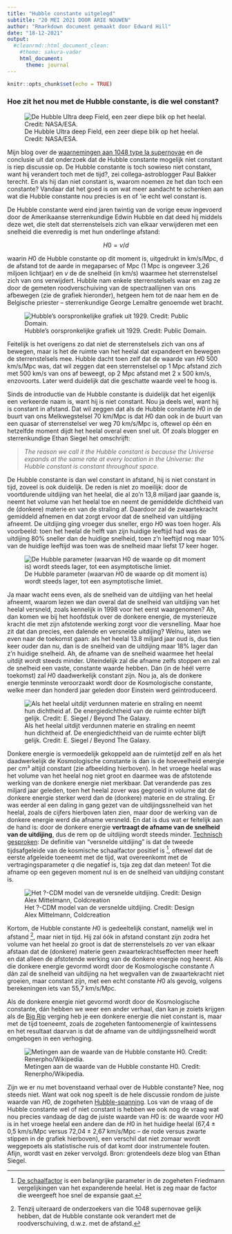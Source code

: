 ```yaml
---
title: "Hubble constante uitgelegd"
subtitle: "20 MEI 2021 DOOR ARIE NOUWEN"
author: "Rmarkdown document gemaakt door Edward Hill"
date: "18-12-2021"
output: 
  #cleanrmd::html_document_clean:
    #theme: sakura-vader
    html_document:
      theme: journal
---
```


```r
knitr::opts_chunk$set(echo = TRUE)
```

### Hoe zit het nou met de Hubble constante, is die wel constant?

![De Hubble Ultra deep Field, een zeer diepe blik op het heelal. Credit: NASA/ESA.](https://www.astroblogs.nl/wp-content/uploads/2016/09/800px-NASA-HS201427a-HubbleUltraDeepField2014-20140603-500x456.jpg)

Mijn blog over de [waarnemingen aan 1048 type Ia supernovae](https://www.astroblogs.nl/2021/05/14/onderzoek-aan-ruim-1000-supernova-lijkt-te-wijzen-op-een-veranderlijke-hubble-constante/) en de conclusie uit dat onderzoek dat de Hubble constante mogelijk niet constant is riep discussie op. De Hubble constante is toch sowieso niet constant, want hij verandert toch met de tijd?, zei collega-astroblogger Paul Bakker terecht. En als hij dan niet constant is, waarom noemen ze het dan toch een constante? Vandaar dat het goed is om wat meer aandacht te schenken aan wat die Hubble constante nou precies is en of ‘ie echt wel constant is.

De Hubble constante werd eind jaren twintig van de vorige eeuw ingevoerd door de Amerikaanse sterrenkundige Edwin Hubble en dat deed hij middels deze wet, die stelt dat sterrenstelsels zich van elkaar verwijderen met een snelheid die evenredig is met hun onderlinge afstand:

$$
H0 = v/d
$$
                              
waarin $H0$ de Hubble constante op dit moment is, uitgedrukt in km/s/Mpc, d de afstand tot de aarde in megaparsec of Mpc (1 Mpc is ongeveer 3,26 miljoen lichtjaar) en $v$ de de snelheid (in km/s) waarmee het sterrenstelsel zich van ons verwijdert. Hubble nam enkele sterrenstelsels waar en zag ze door de gemeten roodverschuiving van de spectraallijnen van ons afbewegen (zie de grafiek hieronder), hetgeen hem tot de naar hem en de Belgische priester – sterrenkundige George Lemaître genoemde wet bracht.

![Hubble’s oorspronkelijke grafiek uit 1929. Credit: Public Domain.](https://www.astroblogs.nl/wp-content/uploads/2021/05/Hubble-500x338.jpg)

Feitelijk is het overigens zo dat niet de sterrenstelsels zich van ons af bewegen, maar is het de ruimte van het heelal dat expandeert en bewegen de sterrenstelsels mee. Hubble dacht toen zelf dat de waarde van $H0$ 500 km/s/Mpc was, dat wil zeggen dat een sterrenstelsel op 1 Mpc afstand zich met 500 km/s van ons af beweegt, op 2 Mpc afstand met 2 x 500 km/s, enzovoorts. Later werd duidelijk dat die geschatte waarde veel te hoog is.

Sinds de introductie van de Hubble constante is duidelijk dat het eigenlijk een verkeerde naam is, want hij is niet constant. Nou ja deels wel, want hij is constant in afstand. Dat wil zeggen dat als de Hubble constante $H0$ in de buurt van ons Melkwegstelsel 70 km/Mpc is dat $H0$ dan ook in de buurt van een quasar of sterrenstelsel ver weg 70 km/s/Mpc is, oftewel op één en hetzelfde moment dijdt het heelal overal even snel uit. Of zoals blogger en sterrenkundige Ethan Siegel het omschrijft:

>*The reason we call it the Hubble constant is because the Universe expands at the same rate at every location in the Universe: the Hubble constant is constant throughout space.*

De Hubble constante is dan wel constant in afstand, hij is niet constant in tijd, zoveel is ook duidelijk. De reden is niet zo moeilijk: door de voortdurende uitdijing van het heelal, die al zo’n 13,8 miljard jaar gaande is, neemt het volume van het heelal toe en neemt de gemiddelde dichtheid van de (donkere) materie en van de straling af. Daardoor zal de zwaartekracht gemiddeld afnemen en dat zorgt ervoor dat de snelheid van uitdijing afneemt. De uitdijing ging vroeger dus sneller, ergo $H0$ was toen hoger. Als voorbeeld: toen het heelal de helft van zijn huidige leeftijd had was de uitdijing 80% sneller dan de huidige snelheid, toen z’n leeftijd nog maar 10% van de huidige leeftijd was toen was de snelheid maar liefst 17 keer hoger.

![De Hubble parameter (waarvan $H0$ de waarde op dit moment is) wordt steeds lager, tot een asymptotische limiet.](https://www.astroblogs.nl/wp-content/uploads/2021/05/Xn2nW-500x266.png)


Ja maar wacht eens even, als de snelheid van de uitdijing van het heelal afneemt, waarom lezen we dan overal dat de snelheid van uitdijing van het heelal versneld, zoals kennelijk in 1998 voor het eerst waargenomen? Ah, dan komen we bij het hoofdstuk over de donkere energie, de mysterieuze kracht die met zijn afstotende werking zorgt voor die versnelling. Maar hoe zit dat dan precies, een dalende en versnelde uitdijing? Welnu, laten we even naar de toekomst gaan: als het heelal 13.8 miljard jaar oud is, dus tien keer ouder dan nu, dan is de snelheid van de uitdijing maar 18% lager dan z’n huidige snelheid. Ah, de afname van de snelheid waarmee het heelal uitdijt wordt steeds minder. Uiteindelijk zal die afname zelfs stoppen en zal de snelheid een vaste, constante waarde hebben. Dán (in de héél verre toekomst) zal $H0$ daadwerkelijk constant zijn. Nou ja, als de donkere energie tenminste veroorzaakt wordt door de Kosmologische constante, welke meer dan honderd jaar geleden door Einstein werd geïntroduceerd.

![Als het heelal uitdijt verdunnen materie en straling en neemt hun dichtheid af. De energiedichtheid van de ruimte echter blijft gelijk. Credit: E. Siegel / Beyond The Galaxy.](https://www.astroblogs.nl/wp-content/uploads/2021/05/0_j4dHvAbuUXjB9yBS-500x377.jpg)

Donkere energie is vermoedelijk gekoppeld aan de ruimtetijd zelf en als het daadwerkelijk de Kosmologische constante is dan is de hoeveelheid energie per cm³ altijd constant (zie afbeelding hierboven). In het vroege heelal was het volume van het heelal nog niet groot en daarmee was de afstotende werking van de donkere energie niet merkbaar. Dat veranderde pas zes miljard jaar geleden, toen het heelal zover was gegroeid in volume dat de donkere energie sterker werd dan de (donkere) materie en de straling. Er was eerder al een daling in gang gezet van de uitdijingssnelheid van het heelal, zoals de cijfers hierboven laten zien, maar door de werking van de donkere energie werd die afname versneld. En dat is dus wat er feitelijk aan de hand is: door de donkere energie **vertraagt de afname van de snelheid van de uitdijing**, dus de rem op de uitdijing wordt steeds minder. [Technisch gesproken](https://en.wikipedia.org/wiki/Accelerating_expansion_of_the_universe#Technical_definition): De definitie van “versnelde uitdijing” is dat de tweede tijdsafgeleide van de kosmische schaalfactor \ddot{a} positief is [^note1], oftewel dat de eerste afgeleide \dot{a}  toeneemt met de tijd, wat overeenkomt met de vertragingsparameter $q$ die negatief is, tsja zeg dat dan meteen! Tot die afname op een gegeven moment nul is en de snelheid van uitdijing constant is.

![Het ?-CDM model van de versnelde uitdijing. Credit: Design Alex Mittelmann, Coldcreation](https://www.astroblogs.nl/wp-content/uploads/2020/05/Lambda-Cold_Dark_Matter_Accelerated_Expansion_of_the_Universe_Big_Bang-Inflation-500x282.jpg)

Kortom, de Hubble constante $H0$ is gedeeltelijk constant, namelijk wel in afstand [^note2], maar niet in tijd. Hij zal óók in afstand constant zijn zodra het volume van het heelal zo groot is dat de sterrenstelsels zo ver van elkaar afstaan dat de (donkere) materie geen zwaartekrachtseffecten meer heeft en dat alleen de afstotende werking van de donkere energie nog heerst. Als die donkere energie gevormd wordt door de Kosmologische constante Λ dán zal de snelheid van uitdijing na het wegvallen van de zwaartekracht niet groeien, maar constant zijn, met een echt constante $H0$ als gevolg, volgens berekeningen iets van 55,7 km/s/Mpc.

Als de donkere energie niet gevormd wordt door de Kosmologische constante, dán hebben we weer een ander verhaal, dan kan je zoiets krijgen als de [Big Rip](https://www.astroblogs.nl/2013/12/20/de-big-rip-wat-dat-precies/) verging heb je een donkere energie die niet constant is, maar met de tijd toeneemt, zoals de zogeheten fantoomenergie of kwintessens en het resultaat daarvan is dat de afname van de uitdijingssnelheid wordt omgebogen in een verhoging.

![Metingen aan de waarde van de Hubble constante H0. Credit: Renerpho/Wikipedia.](https://www.astroblogs.nl/wp-content/uploads/2021/05/1920px-Hubbleconstants_color-500x172.png)

Zijn we er nu met bovenstaand verhaal over de Hubble constante? Nee, nog steeds niet. Want wat ook nog speelt is de hele discussie rondom de juiste waarde van $H0$, de zogeheten [Hubble-spanning](https://www.astroblogs.nl/dossiers/de-hubble-spanning/). Los van de vraag of de Hubble constante wel of niet constant is hebben we ook nog de vraag wat nou precies vandaag de dag de juiste waarde van $H0$ is:  de waarde voor $H0$ is in het vroege heelal een andere dan de $H0$ in het huidige heelal (67,4 ± 0,5 km/s/Mpc versus 72,04 ± 2,67 km/s/Mpc – de rode versus zwarte stippen in de grafiek hierboven), een verschil dat niet zomaar wordt weggepoets als statistische ruis of dat komt door instrumentele fouten. Afijn, wordt vast en zeker vervolgd. Bron: grotendeels deze blog van Ethan Siegel.

[^note1]: [De schaalfactor](https://en.wikipedia.org/wiki/Scale_factor_(cosmology))   is een belangrijke parameter in de zogeheten Friedmann vergelijkingen van het expanderende heelal. Het is zeg maar de factor die weergeeft hoe snel de expansie gaat.

[^note2]: Tenzij uiteraard de onderzoekers van die 1048 supernovae gelijk hebben, dat de Hubble constante ook verandert met de roodverschuiving, d.w.z. met de afstand.

